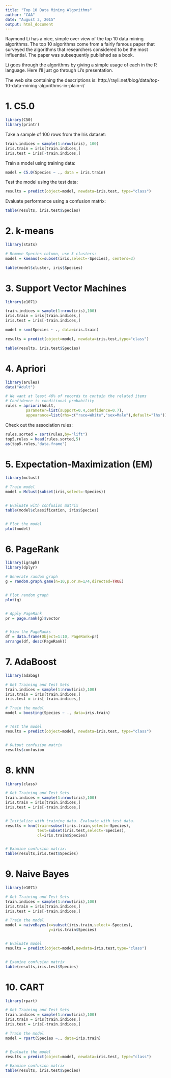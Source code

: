 ---
title: "Top 10 Data Mining Algorithms"
author: "CAA"
date: "August 3, 2015"
output: html_document
---

Raymond Li has a nice, simple over view of the top 10 data mining algorithms. The top 10 algorithms come from a fairly famous paper that surveyed the algorithms that researchers considered to be the most influential. The paper was subsequently published as a book.

Li goes through the algorithms by giving a simple usage of each in the R language. Here I'll just go through Li's presentation.

The web site containing the descriptions is: 
http://rayli.net/blog/data/top-10-data-mining-algorithms-in-plain-r/


# 1. C5.0
```{r, warning=FALSE,message=FALSE}
library(C50)
library(printr)
```

Take a sample of 100 rows from the Iris dataset:
```{r}
train.indices = sample(1:nrow(iris), 100)
iris.train = iris[train.indices,]
iris.test = iris[-train.indices,]
```


Train a model using training data:
```{r}
model = C5.0(Species ~ ., data = iris.train)
```


Test the model using the test data:
```{r}
results = predict(object=model, newdata=iris.test, type="class")
```

Evaluate performance using a confusion matrix:
```{r}
table(results, iris.test$Species)
```


# 2. k-means

```{r, warning=FALSE,message=FALSE}
library(stats)

# Remove Species column, use 3 clusters:
model = kmeans(x=subset(iris,select=-Species), centers=3)

table(model$cluster, iris$Species)
```


# 3. Support Vector Machines

```{r, warning=FALSE,message=FALSE}
library(e1071)

train.indices = sample(1:nrow(iris),100)
iris.train = iris[train.indices,]
iris.test = iris[-train.indices,]

model = svm(Species ~ ., data=iris.train)

results = predict(object=model, newdata=iris.test,type="class")

table(results, iris.test$Species)
```


# 4. Apriori
```{r, warning=FALSE,message=FALSE}
library(arules)
data("Adult")

# We want at least 40% of records to contain the related items
# Confidence is conditional probability
rules = apriori(Adult,
         parameter=list(support=0.4,confidence=0.7),
         appearance=list(rhs=c("race=White","sex=Male"),default="lhs"))
```


Check out the association rules:
```{r}
rules.sorted = sort(rules,by="lift")
top5.rules = head(rules.sorted,5)
as(top5.rules,"data.frame")
```



# 5. Expectation-Maximization (EM)
```{r, warning=FALSE,message=FALSE}
library(mclust)

# Train model
model = Mclust(subset(iris,select=-Species))


# Evaluate with confusion matrix
table(model$classification, iris$Species)


# Plot the model
plot(model)
```


# 6. PageRank
```{r, warning=FALSE,message=FALSE}
library(igraph)
library(dplyr)

# Generate random graph
g = random.graph.game(n=10,p.or.m=1/4,directed=TRUE)


# Plot random graph
plot(g)


# Apply PageRank
pr = page.rank(g)$vector


# View the PageRanks
df = data.frame(Object=1:10, PageRank=pr)
arrange(df, desc(PageRank))
```


# 7. AdaBoost
```{r, warning=FALSE,message=FALSE}
library(adabag)

# Get Training and Test Sets
train.indices = sample(1:nrow(iris),100)
iris.train = iris[train.indices,]
iris.test = iris[-train.indices,]

# Train the model
model = boosting(Species ~ ., data=iris.train)


# Test the model
results = predict(object=model, newdata=iris.test, type="class")


# Output confusion matrix
results$confusion
```


# 8. kNN
```{r, warning=FALSE,message=FALSE}
library(class)

# Get Training and Test Sets
train.indices = sample(1:nrow(iris),100)
iris.train = iris[train.indices,]
iris.test = iris[-train.indices,]


# Initialize with training data. Evaluate with test data.
results = knn(train=subset(iris.train,select=-Species),
              test=subset(iris.test,select=-Species),
              cl=iris.train$Species)


# Examine confusion matrix:
table(results,iris.test$Species)
```


# 9. Naive Bayes
```{r, warning=FALSE,message=FALSE}
library(e1071)

# Get Training and Test Sets
train.indices = sample(1:nrow(iris),100)
iris.train = iris[train.indices,]
iris.test = iris[-train.indices,]

# Train the model
model = naiveBayes(x=subset(iris.train,select=-Species),
                   y=iris.train$Species)


# Evaluate model
results = predict(object=model,newdata=iris.test,type="class")


# Examine confusion matrix
table(results,iris.test$Species)
```


# 10. CART
```{r, warning=FALSE,message=FALSE}
library(rpart)

# Get Training and Test Sets
train.indices = sample(1:nrow(iris),100)
iris.train = iris[train.indices,]
iris.test = iris[-train.indices,]

# Train the model
model = rpart(Species ~., data=iris.train)


# Evaluate the model
results = predict(object=model, newdata=iris.test, type="class")

# Examine confusion matrix
table(results, iris.test$Species)
```












